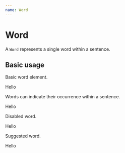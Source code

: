 ```yaml
---
name: Word
---
```



# Word

A `Word` represents a single word within a sentence.

<Props of={Word}/>

## Basic usage

Basic word element.

<Playground>
    <Word style={{ maxWidth: 100}}>
        Hello
    </Word>
</Playground>

Words can indicate their occurrence within a sentence.

<Playground>
    <Word occurrence={1} occurrences={2} style={{ maxWidth: 100}}>
        Hello
    </Word>
</Playground>

Disabled word.

<Playground>
    <Word disabled style={{ maxWidth: 100}}>
        Hello
    </Word>
</Playground>

Suggested word.

<Playground>
    <Word suggested style={{ maxWidth: 100}}>
        Hello
    </Word>
</Playground>